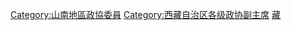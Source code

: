 [[Category:山南地區政協委員|Category:山南地區政協委員]]
[[Category:西藏自治区各级政协副主席|Category:西藏自治区各级政协副主席]]
[[Category:地区政协副主席|藏]]